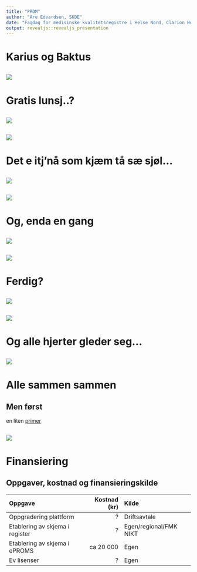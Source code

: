 ```yaml
---
title: "PROM"
author: "Are Edvardsen, SKDE"
date: "Fagdag for medisinske kvalitetsregistre i Helse Nord, Clarion Hotel The Edge Tromsø, 29\\. november, 2018"
output: revealjs::revealjs_presentation
---
```


<style>
.reveal section img { background:none; border:none; box-shadow:none; }
</style>

# Karius og Baktus

## 
![](fig/p1.png)

# Gratis lunsj..?

##
![](fig/p2.png)

##
![](fig/a1.png)

# Det e itj'nå som kjæm tå sæ sjøl...

##
![](fig/p3.png)

## 
![](fig/a2.png)

# Og, enda en gang

##
![](fig/p4.png)


##
![](fig/a3.png)

# Ferdig?

##
![](fig/p5.png)

##
![](fig/a4.png)

# Og alle hjerter gleder seg...

##
![](fig/p6.png)

# Alle sammen sammen

## Men først
en liten [primer](https://www.youtube.com/watch?v=3owNqV-BlfA)

## 
![](fig/pFlow.png)

# Finansiering

## Oppgaver, kostnad og finansieringskilde

|Oppgave|Kostnad (kr)|Kilde|
|:---|---:|:---|
|Oppgradering plattform|?|Driftsavtale|
|Etablering av skjema i register|?|Egen/regional/FMK NIKT|
|Etablering av skjema i ePROMS|ca 20 000|Egen|
|Ev lisenser|?|Egen|